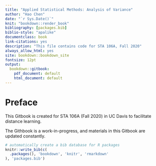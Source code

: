 ```yaml
---
title: "Applied Statistical Methods: Analysis of Variance"
author: "Hao Chen"
date: "`r Sys.Date()`"
knit: "bookdown::render_book"
bibliography: [packages.bib]
biblio-style: "apalike"
documentclass: book
link-citations: yes
description: "This file contains code for STA 106A, Fall 2020"
always_allow_html: yes
site: bookdown::bookdown_site
fontsize: 12pt
output: 
  bookdown::gitbook:
    pdf_document: default
    html_document: default
---
```


# Preface {-#pre}

This Gitbook is created for STA 106A (Fall 2020) in UC Davis to facilitate distance learning. 

The Githbook is a work-in-progress, and materials in this Gitbook are updated constantly. 

```r
# automatically create a bib database for R packages
knitr::write_bib(c(
  .packages(), 'bookdown', 'knitr', 'rmarkdown'
), 'packages.bib')
```
